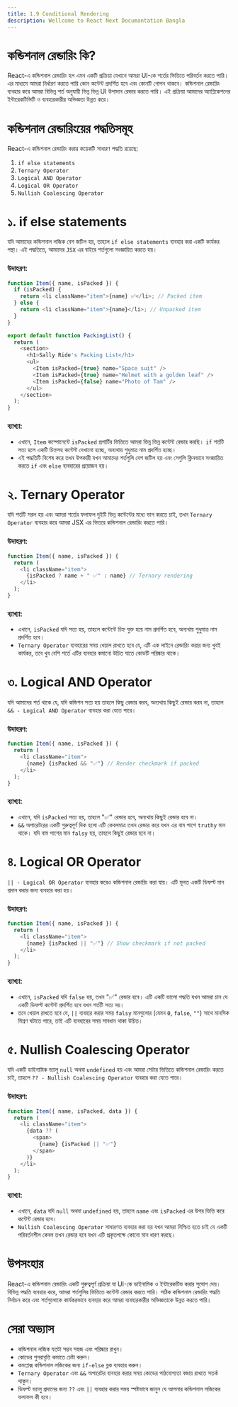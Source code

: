 ```yaml
---
title: 1.9 Conditional Rendering
description: Wellcome to React Next Documantation Bangla
---
```



# <h1 className="bg-gradient-to-r from-blue-500 to-purple-500 inline-block text-transparent bg-clip-text text-3xl pt-2">কন্ডিশনাল রেন্ডারিং কি?</h1>

React-এ কন্ডিশনাল রেন্ডারিং হল এমন একটি প্রক্রিয়া যেখানে আমরা UI-কে শর্তের ভিত্তিতে পরিবর্তন করতে পারি। এর মাধ্যমে আমরা নির্ধারণ করতে পারি কোন কন্টেন্ট প্রদর্শিত হবে এবং কোনটি গোপন থাকবে। কন্ডিশনাল রেন্ডারিং ব্যবহার করে আমরা বিভিন্ন শর্ত অনুযায়ী ভিন্ন ভিন্ন UI উপাদান রেন্ডার করতে পারি। এই প্রক্রিয়া আমাদের অ্যাপ্লিকেশনের ইন্টারেকটিভিটি ও ব্যবহারকারীর অভিজ্ঞতা উন্নত করে।

## <h1 className="bg-gradient-to-r from-blue-500 to-purple-500 inline-block text-transparent bg-clip-text text-3xl pt-2">কন্ডিশনাল রেন্ডারিংয়ের পদ্ধতিসমূহ</h1>

React-এ কন্ডিশনাল রেন্ডারিং করার কয়েকটি সাধারণ পদ্ধতি রয়েছে:

1. `if else statements`
2. `Ternary Operator`
3. `Logical AND Operator`
4. `Logical OR Operator`
5. `Nullish Coalescing Operator`

## <h1 className="bg-gradient-to-r from-blue-500 to-purple-500 inline-block text-transparent bg-clip-text text-3xl pt-2">১. if else statements</h1>

যদি আমাদের কন্ডিশনাল লজিক বেশ জটিল হয়, তাহলে `if else statements` ব্যবহার করা একটি কার্যকর পন্থা। এই পদ্ধতিতে, আমাদের `JSX` এর বাইরে শর্তগুলো সংজ্ঞায়িত করতে হয়।

### উদাহরণ:

```javascript filename="PackingList.jsx" showLineNumbers
function Item({ name, isPacked }) {
  if (isPacked) {
    return <li className="item">{name} ✅</li>; // Packed item
  } else {
    return <li className="item">{name}</li>; // Unpacked item
  }
}

export default function PackingList() {
  return (
    <section>
      <h1>Sally Ride's Packing List</h1>
      <ul>
        <Item isPacked={true} name="Space suit" />
        <Item isPacked={true} name="Helmet with a golden leaf" />
        <Item isPacked={false} name="Photo of Tam" />
      </ul>
    </section>
  );
}
```

### ব্যাখ্যা:

- এখানে, `Item` কম্পোনেন্টে `isPacked` প্রপার্টির ভিত্তিতে আমরা ভিন্ন ভিন্ন কন্টেন্ট রেন্ডার করছি। `if` শর্তটি সত্য হলে একটি চিহ্নসহ কন্টেন্ট দেখানো হচ্ছে, অন্যথায় শুধুমাত্র নাম প্রদর্শিত হচ্ছে।
- এই পদ্ধতিটি বিশেষ করে তখন উপকারী যখন আমাদের শর্তগুলি বেশ জটিল হয় এবং সেগুলি ক্লিনভাবে সংজ্ঞায়িত করতে `if` এবং `else` ব্যবহারের প্রয়োজন হয়।

## <h1 className="bg-gradient-to-r from-blue-500 to-purple-500 inline-block text-transparent bg-clip-text text-3xl pt-2">২. Ternary Operator</h1>

যদি শর্তটি সরল হয় এবং আমরা শর্তের ফলাফল দুইটি ভিন্ন কন্টেন্টের মধ্যে ভাগ করতে চাই, তখন `Ternary Operator` ব্যবহার করে আমরা JSX এর ভিতরে কন্ডিশনাল রেন্ডারিং করতে পারি।

### উদাহরণ:

```javascript filename="Item.jsx" showLineNumbers
function Item({ name, isPacked }) {
  return (
    <li className="item">
      {isPacked ? name + " ✅" : name} // Ternary rendering
    </li>
  );
}
```

### ব্যাখ্যা:

- এখানে, `isPacked` যদি সত্য হয়, তাহলে কন্টেন্টে চিহ্ন যুক্ত হয়ে নাম প্রদর্শিত হবে, অন্যথায় শুধুমাত্র নাম প্রদর্শিত হবে।
- `Ternary Operator` ব্যবহারের সময় খেয়াল রাখতে হবে যে, এটি এক লাইনে রেন্ডারিং করার জন্য খুবই কার্যকর, তবে খুব বেশি শর্তে এটির ব্যবহার কমানো উচিত যাতে কোডটি পরিষ্কার থাকে।

## <h1 className="bg-gradient-to-r from-blue-500 to-purple-500 inline-block text-transparent bg-clip-text text-3xl pt-2">৩. Logical AND Operator</h1>

যদি আমাদের শর্ত থাকে যে, যদি কন্ডিশন সত্য হয় তাহলে কিছু রেন্ডার করব, অন্যথায় কিছুই রেন্ডার করব না, তাহলে `&& - Logical AND Operator` ব্যবহার করা যেতে পারে।

### উদাহরণ:

```javascript filename="Item.jsx" showLineNumbers
function Item({ name, isPacked }) {
  return (
    <li className="item">
      {name} {isPacked && "✅"} // Render checkmark if packed
    </li>
  );
}
```

### ব্যাখ্যা:

- এখানে, যদি `isPacked` সত্য হয়, তাহলে "✅" রেন্ডার হবে, অন্যথায় কিছুই রেন্ডার হবে না।
- `&&` অপারেটরের একটি গুরুত্বপূর্ণ দিক হলো এটি কেবলমাত্র তখন রেন্ডার করে যখন এর বাম পাশে `truthy` মান থাকে। যদি বাম পাশের মান `falsy` হয়, তাহলে কিছুই রেন্ডার হবে না।

## <h1 className="bg-gradient-to-r from-blue-500 to-purple-500 inline-block text-transparent bg-clip-text text-3xl pt-2">৪. Logical OR Operator</h1>

`|| - Logical OR Operator` ব্যবহার করেও কন্ডিশনাল রেন্ডারিং করা যায়। এটি মূলত একটি ডিফল্ট মান প্রদান করার জন্য ব্যবহার করা হয়।

### উদাহরণ:

```javascript filename="Item.jsx" showLineNumbers
function Item({ name, isPacked }) {
  return (
    <li className="item">
      {name} {isPacked || "✅"} // Show checkmark if not packed
    </li>
  );
}
```

### ব্যাখ্যা:

- এখানে, `isPacked` যদি `false` হয়, তখন "✅" রেন্ডার হবে। এটি একটি ভালো পদ্ধতি যখন আমরা চান যে একটি ডিফল্ট কন্টেন্ট প্রদর্শিত হবে যখন শর্তটি সত্য নয়।
- তবে খেয়াল রাখতে হবে যে, `||` ব্যবহার করার সময় `falsy` মানগুলোর (যেমন `0`, `false`, `""`) সাথে মানসিক মিশ্রণ ঘটাতে পারে, তাই এটি ব্যবহারের সময় সাবধান থাকা উচিত।

## <h1 className="bg-gradient-to-r from-blue-500 to-purple-500 inline-block text-transparent bg-clip-text text-3xl pt-2">৫. Nullish Coalescing Operator</h1>

যদি একটি ডাইনামিক ভ্যালু `null` অথবা `undefined` হয় এবং আমরা সেটার ভিত্তিতে কন্ডিশনাল রেন্ডারিং করতে চাই, তাহলে `?? - Nullish Coalescing Operator` ব্যবহার করা যেতে পারে।

### উদাহরণ:

```javascript filename="Item.jsx" showLineNumbers
function Item({ name, isPacked, data }) {
  return (
    <li className="item">
      {data ?? (
        <span>
          {name} {isPacked || "✅"}
        </span>
      )}
    </li>
  );
}
```

### ব্যাখ্যা:

- এখানে, `data` যদি `null` অথবা `undefined` হয়, তাহলে `name` এবং `isPacked` এর উপর ভিত্তি করে কন্টেন্ট রেন্ডার হবে।
- `Nullish Coalescing Operator` সাধারণত ব্যবহার করা হয় যখন আমরা নিশ্চিত হতে চাই যে একটি পরিবর্তনশীল কেবল তখন রেন্ডার হবে যখন এটি প্রকৃতপক্ষে কোনো মান ধারণ করছে।

## <h1 className="bg-gradient-to-r from-blue-500 to-purple-500 inline-block text-transparent bg-clip-text text-3xl pt-2">উপসংহার</h1>

React-এ কন্ডিশনাল রেন্ডারিং একটি গুরুত্বপূর্ণ প্রক্রিয়া যা UI-কে ডাইনামিক ও ইন্টারেকটিভ করার সুযোগ দেয়। বিভিন্ন পদ্ধতি ব্যবহার করে, আমরা শর্তগুলির ভিত্তিতে কন্টেন্ট রেন্ডার করতে পারি। সঠিক কন্ডিশনাল রেন্ডারিং পদ্ধতি নির্বাচন করে এবং শর্তগুলোকে কার্যকরভাবে ব্যবহার করে আমরা ব্যবহারকারীর অভিজ্ঞতাকে উন্নত করতে পারি।

### <h1 className="bg-gradient-to-r from-blue-500 to-purple-500 inline-block text-transparent bg-clip-text text-3xl pt-2">সেরা অভ্যাস</h1>

- কন্ডিশনাল লজিক যতটা সম্ভব সহজ এবং পরিষ্কার রাখুন।
- কোডের পুনরাবৃত্তি কমাতে চেষ্টা করুন।
- কমপ্লেক্স কন্ডিশনাল লজিকের জন্য `if-else` ব্লক ব্যবহার করুন।
- `Ternary Operator` এবং `&&` অপারেটর ব্যবহার করার সময় কোডের পাঠযোগ্যতা বজায় রাখতে সতর্ক থাকুন।
- ডিফল্ট ভ্যালু প্রদানের জন্য `??` এবং `||` ব্যবহার করার সময় স্পষ্টভাবে জানুন যে আপনার কন্ডিশনাল লজিকের ফলাফল কী হবে।

```



